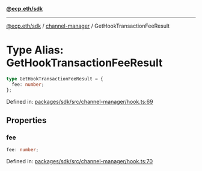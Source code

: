 [**@ecp.eth/sdk**](../../index.mdx)

***

[@ecp.eth/sdk](/sdk-reference/index.mdx) / [channel-manager](/sdk-reference/channel-manager/index.mdx) / GetHookTransactionFeeResult

# Type Alias: GetHookTransactionFeeResult

```ts
type GetHookTransactionFeeResult = {
  fee: number;
};
```

Defined in: [packages/sdk/src/channel-manager/hook.ts:69](https://github.com/ecp-eth/comments-monorepo/blob/main/packages/sdk/src/channel-manager/hook.ts#L69)

## Properties

### fee

```ts
fee: number;
```

Defined in: [packages/sdk/src/channel-manager/hook.ts:70](https://github.com/ecp-eth/comments-monorepo/blob/main/packages/sdk/src/channel-manager/hook.ts#L70)
